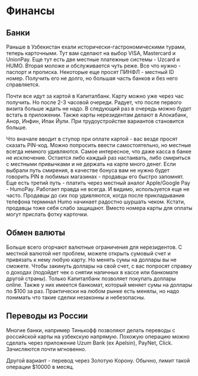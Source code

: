 # Финансы

## Банки

Раньше в Узбекистан ехали исторически-гастрономическими турами, теперь
карточными. Тут вам сделают на выбор VISA, Mastercard и UnionPay. Еще тут есть
две местные платежные системы - Uzcard и HUMO. Вторая моложе и обслуживается
чуть реже. Все что нужно - паспорт и прописка. Некоторые еще просят ПИНФЛ -
местный ID номер. Получить его не долго, но большая часть банков и без него
справляется.

Почти все идут за картой в Капиталбанк. Карту можно уже через час получить. Но
после 2-3 часовой очереди. Радует, что после первого визита больше ждать не
надо. В следующий раз в очередь можно будет встать в приложении. Также карты
нерезидентам делают в Алокабанк, Анор, Инфин, Ипак Йули. При трудоустройстве
вариантов становится больше.

Что вначале вводит в ступор при оплате картой - вас везде просят сказать
PIN-код. Можно попросить ввести самостоятельно, но местные всегда немного
удивляются. Самое интересное, что даже касса в банке не исключение. Остается
либо каждый раз настаивать, либо смириться с местными привычками и не держать на
карте много денег. Если выбрали путь смирения, в качестве бонуса вам не нужно
будет говорить PIN в любимых магазинах - продавцы его быстро запомнят. Еще есть
третий путь - платить через местный аналог Apple/Google Pay - HumoPay. Работает
правда не всегда. И видимо, используется еще не часто. Продавцы до сих пор
удивляются, когда после прикладывания телефона терминал Humo начинает радостно
шуршать чеком. Кстати, продавцы тоже себя слабо защищают. Вместо номера карты
для оплаты могут прислать фотку карточки.

## Обмен валюты

Больше всего огорчают валютные ограничения для нерезидентов. С местной валютой
нет проблем, можете открыть сумовый счет и привязать к нему любую карту. Но
менять сумы на доллары вы не сможете. Чтобы закинуть доллары на свой счет, с вас
попросят справку о доходах (подойдет чек о снятии наличных в кассе или банкомате
другой страны). Только Капиталбанк позволяет покупать доллары online. Также у
них имеется банкомат, который меняет сумы на доллары по $100 за раз. Практически
на любом рынке есть менялы, но надо понимать что такие сделки незаконны и
небезопасны.

## Переводы из России

Многие банки, например Тинькофф позволяют делать переводы с российской карты на
узбекскую напрямую. Похожую операцию можно сделать через приложение Uzum Bank
(ex Apelsin), PayNet, Click. Зачисляются почти мгновенно.

Другой вариант - перевод через Золотую Корону. Обычно, лимит такой операции
$10000 в месяц.
